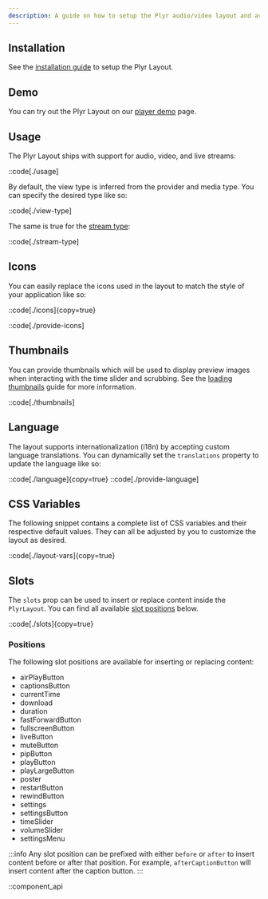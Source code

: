 ```yaml
---
description: A guide on how to setup the Plyr audio/video layout and available customization options.
---
```


## Installation

See the [installation guide][install] to setup the Plyr Layout.

[install]: /docs/player/getting-started/installation/react?styling=plyr-layout&provider=video

## Demo

You can try out the Plyr Layout on our [player demo](/player/demo?layout=plyr&framework=react) page.

## Usage

The Plyr Layout ships with support for audio, video, and live streams:

::code[./usage]

By default, the view type is inferred from the provider and media type. You can specify the desired
type like so:

::code[./view-type]

The same is true for the [stream type][stream-type]:

::code[./stream-type]

[stream-type]: /docs/player/core-concepts/loading#stream-type

## Icons

You can easily replace the icons used in the layout to match the style of your application like
so:

::code[./icons]{copy=true}

::code[./provide-icons]

## Thumbnails

You can provide thumbnails which will be used to display preview images when interacting with
the time slider and scrubbing. See the [loading thumbnails][loading-thumbnails] guide
for more information.

::code[./thumbnails]

[loading-thumbnails]: /docs/player/core-concepts/loading#thumbnails

## Language

The layout supports internationalization (i18n) by accepting custom language
translations. You can dynamically set the `translations` property to update the language like so:

::code[./language]{copy=true}
::code[./provide-language]

## CSS Variables

The following snippet contains a complete list of CSS variables and their respective default values.
They can all be adjusted by you to customize the layout as desired.

::code[./layout-vars]{copy=true}

## Slots

The `slots` prop can be used to insert or replace content inside the `PlyrLayout`. You can
find all available [slot positions](#positions) below.

::code[./slots]{copy=true}

### Positions

The following slot positions are available for inserting or replacing content:

- airPlayButton
- captionsButton
- currentTime
- download
- duration
- fastForwardButton
- fullscreenButton
- liveButton
- muteButton
- pipButton
- playButton
- playLargeButton
- poster
- restartButton
- rewindButton
- settings
- settingsButton
- timeSlider
- volumeSlider
- settingsMenu

:::info
Any slot position can be prefixed with either `before` or `after` to insert content before or
after that position. For example, `afterCaptionButton` will insert content after the caption
button.
:::

::component_api
